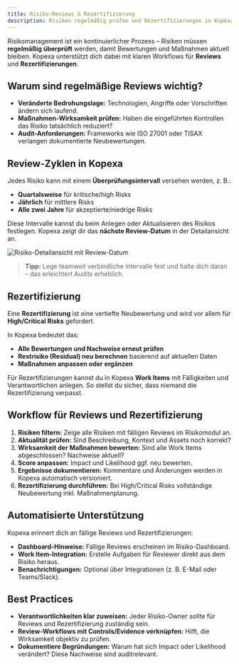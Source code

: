 ```yaml
---
title: Risiko-Reviews & Rezertifizierung
description: Risiken regelmäßig prüfen und Rezertifizierungen in Kopexa planen
---
```


Risikomanagement ist ein kontinuierlicher Prozess – Risiken müssen **regelmäßig überprüft** werden, damit Bewertungen und Maßnahmen aktuell bleiben. Kopexa unterstützt dich dabei mit klaren Workflows für **Reviews** und **Rezertifizierungen**.


## Warum sind regelmäßige Reviews wichtig?

- **Veränderte Bedrohungslage:** Technologien, Angriffe oder Vorschriften ändern sich laufend.
- **Maßnahmen-Wirksamkeit prüfen:** Haben die eingeführten Kontrollen das Risiko tatsächlich reduziert?
- **Audit-Anforderungen:** Frameworks wie ISO 27001 oder TISAX verlangen dokumentierte Neubewertungen.

## Review-Zyklen in Kopexa

Jedes Risiko kann mit einem **Überprüfungsintervall** versehen werden, z. B.:

- **Quartalsweise** für kritische/high Risks
- **Jährlich** für mittlere Risks
- **Alle zwei Jahre** für akzeptierte/niedrige Risks

Diese Intervalle kannst du beim Anlegen oder Aktualisieren des Risikos festlegen. Kopexa zeigt dir das **nächste Review-Datum** in der Detailansicht an.

![Risiko-Detailansicht mit Review-Datum](./images/risks-detail.png)

> **Tipp:** Lege teamweit verbindliche Intervalle fest und halte dich daran – das erleichtert Audits erheblich.

## Rezertifizierung

Eine **Rezertifizierung** ist eine vertiefte Neubewertung und wird vor allem für **High/Critical Risks** gefordert.

In Kopexa bedeutet das:
- **Alle Bewertungen und Nachweise erneut prüfen**
- **Restrisiko (Residual) neu berechnen** basierend auf aktuellen Daten
- **Maßnahmen anpassen oder ergänzen**

Für Rezertifizierungen kannst du in Kopexa **Work Items** mit Fälligkeiten und Verantwortlichen anlegen. So stellst du sicher, dass niemand die Rezertifizierung verpasst.

## Workflow für Reviews und Rezertifizierung

1. **Risiken filtern:** Zeige alle Risiken mit fälligen Reviews im Risikomodul an.
2. **Aktualität prüfen:** Sind Beschreibung, Kontext und Assets noch korrekt?
3. **Wirksamkeit der Maßnahmen bewerten:** Sind alle Work Items abgeschlossen? Nachweise aktuell?
4. **Score anpassen:** Impact und Likelihood ggf. neu bewerten.
5. **Ergebnisse dokumentieren:** Kommentare und Änderungen werden in Kopexa automatisch versioniert.
6. **Rezertifizierung durchführen:** Bei High/Critical Risks vollständige Neubewertung inkl. Maßnahmenplanung.

## Automatisierte Unterstützung

Kopexa erinnert dich an fällige Reviews und Rezertifizierungen:

- **Dashboard-Hinweise:** Fällige Reviews erscheinen im Risiko-Dashboard.
- **Work Item-Integration:** Erstelle Aufgaben für Reviewer direkt aus dem Risiko heraus.
- **Benachrichtigungen:** Optional über Integrationen (z. B. E-Mail oder Teams/Slack).

## Best Practices

- **Verantwortlichkeiten klar zuweisen:** Jeder Risiko-Owner sollte für Reviews und Rezertifizierung zuständig sein.
- **Review-Workflows mit Controls/Evidence verknüpfen:** Hilft, die Wirksamkeit objektiv zu prüfen.
- **Dokumentiere Begründungen:** Warum hat sich Impact oder Likelihood verändert? Diese Nachweise sind auditrelevant.
